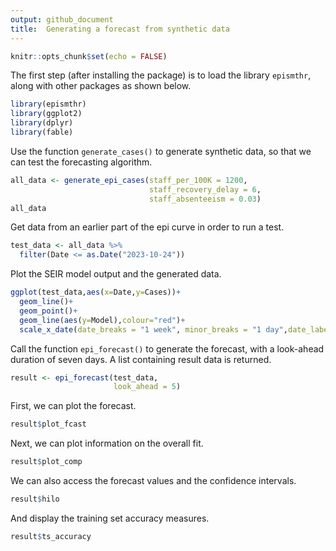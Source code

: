 ```yaml
---
output: github_document
title:  Generating a forecast from synthetic data
---
```

```r
knitr::opts_chunk$set(echo = FALSE)

```

The first step (after installing the package) is to load the library `epismthr`, along with other packages as shown below.

```r
library(epismthr)
library(ggplot2)
library(dplyr)
library(fable)
```

Use the function `generate_cases()` to generate synthetic data, so that we can test the forecasting algorithm.

```r
all_data <- generate_epi_cases(staff_per_100K = 1200,
                               staff_recovery_delay = 6,
                               staff_absenteeism = 0.03)
all_data
```


Get data from an earlier part of the epi curve in order to run a test.
```r
test_data <- all_data %>%
  filter(Date <= as.Date("2023-10-24"))
```

Plot the SEIR model output and the generated data.
```r
ggplot(test_data,aes(x=Date,y=Cases))+
  geom_line()+
  geom_point()+
  geom_line(aes(y=Model),colour="red")+
  scale_x_date(date_breaks = "1 week", minor_breaks = "1 day",date_labels="%b %e")
```

Call the function `epi_forecast()` to generate the forecast, with a look-ahead duration of seven days. A list containing result data is returned.

```r
result <- epi_forecast(test_data,
                       look_ahead = 5)
```

First, we can plot the forecast.

```r
result$plot_fcast
```

Next, we can plot information on the overall fit.
```r
result$plot_comp
```

We can also access the forecast values and the confidence intervals.

```r
result$hilo
```


And display the training set accuracy measures.

```r
result$ts_accuracy
```
